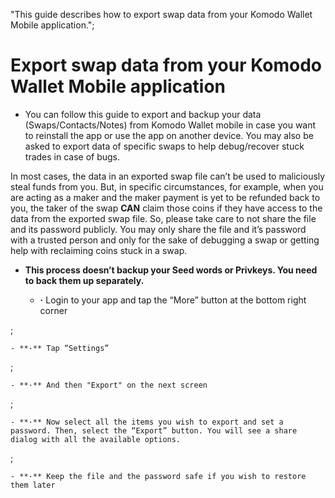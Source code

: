   "This guide describes how to export swap data from your Komodo Wallet Mobile application.";


# Export swap data from your Komodo Wallet Mobile application

*	You can follow this guide to export and backup your data (Swaps/Contacts/Notes) from Komodo Wallet mobile in case you want to reinstall the app or use the app on another device. You may also be asked to export data of specific swaps to help debug/recover stuck trades in case of bugs.

In most cases, the data in an exported swap file can’t be used to maliciously steal funds from you. But, in specific circumstances, for example, when you are acting as a maker and the maker payment is yet to be refunded back to you, the taker of the swap **CAN** claim those coins if they have access to the data from the exported swap file. So, please take care to not share the file and its password publicly. You may only share the file and it’s password with a trusted person and only for the sake of debugging a swap or getting help with reclaiming coins stuck in a swap.

*	**This process doesn’t backup your Seed words or Privkeys. You need to back them up separately.**

	- **·** Login to your app and tap the “More” button at the bottom right corner

<OptimizedImage title=" Export swap data from your Komodo Wallet Mobile application" src={exportSwapData1} alt=" Export swap data from your Komodo Wallet Mobile application" />;

	- **·** Tap “Settings”

<OptimizedImage title=" Export swap data from your Komodo Wallet Mobile application" src={exportSwapData2} alt=" Export swap data from your Komodo Wallet Mobile application" />;

	- **·** And then "Export" on the next screen

<OptimizedImage title=" Export swap data from your Komodo Wallet Mobile application" src={exportSwapData3} alt=" Export swap data from your Komodo Wallet Mobile application" />;

	- **·** Now select all the items you wish to export and set a password. Then, select the “Export” button. You will see a share dialog with all the available options.

<OptimizedImage title=" Export swap data from your Komodo Wallet Mobile application" src={exportSwapData4} alt=" Export swap data from your Komodo Wallet Mobile application" />;

	- **·** Keep the file and the password safe if you wish to restore them later
